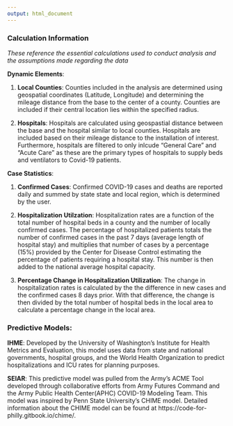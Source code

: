 ```yaml
---
output: html_document
---
```



### Calculation Information
*These reference the essential calculations used to conduct analysis and the assumptions made regarding the data*  

**Dynamic Elements**: 

1. **Local Counties**: Counties included in the analysis are determined using geospatial coordinates (Latitude, Longitude) and determining the mileage distance from the base to the center of a county. Counties are included if their central location lies within the specified radius. 

1. **Hospitals**: Hospitals are calculated using geospastial distance between the base and the hospital similar to local counties. Hospitals are included based on their mileage distance to the installation of interest. Furthermore, hospitals are filtered to only inlcude "General Care" and "Acute Care" as these are the primary types of hospitals to supply beds and ventilators to Covid-19 patients. 

**Case Statistics**: 

1. **Confirmed Cases**: Confirmed COVID-19 cases and deaths are reported daily and summed by state state and local region, which is determined by the user. 

2. **Hospitalization Utilzation**: Hospitalization rates are a function of the total number of hospital beds in a county and the number of locally confirmed cases. The percentage of hospitalized patients totals the number of confirmed cases in the past 7 days (average length of hospital stay) and multiplies that number of cases by a percentage (15%) provided by the Center for Disease Control estimating the percentage of patients requiring a hospital stay. This number is then added to the national average hospital capacity. 

3. **Percentage Change in Hospitalization Utilization**: The change in hospitalization rates is calculated by the the difference in new cases and the confirmed cases 8 days prior. With that difference, the change is then divided by the total number of hospital beds in the local area to calculate a percentage change in the local area.

### Predictive Models: 

**IHME**: Developed by the University of Washington's Institute for Health Metrics and Evaluation, this model uses data from state and national governments, hospital groups, and the World Health Organization to predict hospitalizations and ICU rates for planning purposes. 

**SEIAR**: This predictive model was pulled from the Army's ACME Tool developed through collaborative efforts from Army Futures Command and the Army Public Health Center(APHC) COVID-19 Modeling Team. This model was inspired by Penn State University's CHIME model. Detailed information about the CHIME model can be found at https://code-for-philly.gitbook.io/chime/. 

